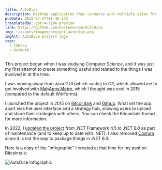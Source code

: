```yaml
---
title: AutoDice
description: Desktop application that connects with multiple sites for cryptocurrency betting in the "Dice" game.
pubDate: 2015-07-27T01:46:14Z
translatedBy: gpt-4-1106-preview
link: https://github.com/barrenechea/AutoDice
img: ~/assets/images/project-autodice.png
imgAlt: AutoDice project logo
tags:
  - CSharp
  - DotNet6
---
```



This project began when I was studying Computer Science, and it was just my first attempt to create something useful and related to the things I was involved in at the time.

I was moving away from Java GUI (which sucks) to C#, which allowed me to get involved with [MahApps.Metro](https://mahapps.com/), which I thought was cool in 2015 (compared to the default WinForms).

I launched the project in 2015 on [Bitcointalk](https://bitcointalk.org/index.php?topic=1135816.0) and [Github](https://github.com/barrenechea/AutoDice). What set the app apart was the user interface and a strategy hub, allowing users to upload and share their strategies with others. You can check the Bitcointalk thread for more information.

In 2022, I [updated the project](https://github.com/barrenechea/AutoDice/commit/194cb75cbf924faa50528c8da1b259b2f51213f1) from .NET Framework 4.5 to .NET 6.0 as part of maintenance (and to keep up to date with .NET). I also removed [Costura](https://github.com/Fody/Costura) since it is not the way to package things in .NET 6.0.

Here is a copy of the "infographic" I created at that time for my post on Bitcointalk:

<Image src={FooterImage} alt="AutoDice Infographic" width={800} format="webp" />

